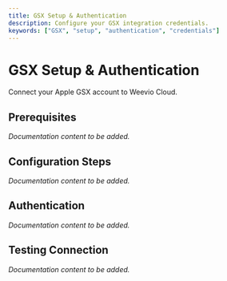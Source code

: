 ```yaml
---
title: GSX Setup & Authentication
description: Configure your GSX integration credentials.
keywords: ["GSX", "setup", "authentication", "credentials"]
---
```


# GSX Setup & Authentication

Connect your Apple GSX account to Weevio Cloud.

## Prerequisites

*Documentation content to be added.*

## Configuration Steps

*Documentation content to be added.*

## Authentication

*Documentation content to be added.*

## Testing Connection

*Documentation content to be added.*

